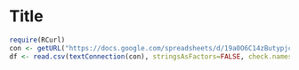 Title
========================================================



```r
require(RCurl)
con <- getURL("https://docs.google.com/spreadsheets/d/19a0O6C14zButypjcnWictvKWeyPjPjQdrps-UXzPDf8/export?format=csv")
df <- read.csv(textConnection(con), stringsAsFactors=FALSE, check.names=FALSE)
```
